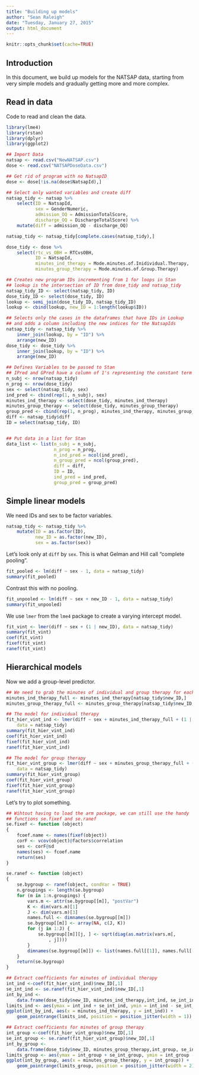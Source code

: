```yaml
---
title: "Building up models"
author: "Sean Raleigh"
date: "Tuesday, January 27, 2015"
output: html_document
---
```


```r
knitr::opts_chunk$set(cache=TRUE)
```

## Introduction

In this document, we build up models for the NATSAP data, starting from very simple models and gradually getting more and more complex.

## Read in data

Code to read and clean the data.

```r
library(lme4)
library(rstan)
library(dplyr)
library(ggplot2)

## Import Data
natsap <- read.csv("NewNATSAP.csv")
dose <- read.csv("NATSAPDoseData.csv")

## Get rid of program with no NatsapID
dose <- dose[!is.na(dose$NatsapId),]

## Select only wanted variables and create diff
natsap_tidy <- natsap %>%
    select(ID = NatsapId,
           sex = GenderNumeric, 
           admission_OQ = AdmissionTotalScore,
           discharge_OQ = DischargeTotalScore) %>%
    mutate(diff = admission_OQ - discharge_OQ)

natsap_tidy <- natsap_tidy[complete.cases(natsap_tidy),]

dose_tidy <- dose %>%
    select(rtc_vs_OBH = RTCvsOBH,
           ID = NatsapId,
           minutes_ind_therapy = Mode.minutes.of.Inidividual.Therapy,
           minutes_group_therapy = Mode.minutes.of.Group.Therapy)

## Creates new program IDs incrementing from 1 for loops in Stan
## lookup is the intersection of ID from dose_tidy and natsap_tidy
natsap_tidy_ID <- select(natsap_tidy, ID)
dose_tidy_ID <- select(dose_tidy, ID)
lookup <- semi_join(dose_tidy_ID, natsap_tidy_ID)
lookup <- cbind(lookup, new_ID = 1:length(lookup$ID))

## Selects only the cases in the dataframes that have IDs in Lookup
## and adds a column including the new indices for the NatsapIds
natsap_tidy <- natsap_tidy %>%
    inner_join(lookup, by = "ID") %>%
    arrange(new_ID)
dose_tidy <- dose_tidy %>%
    inner_join(lookup, by = "ID") %>%
    arrange(new_ID)

## Defines Variables to be passed to Stan
## IPred and GPred have a column of 1's representing the constant term
n_subj <- nrow(natsap_tidy)
n_prog <- nrow(dose_tidy)
sex <- select(natsap_tidy, sex)
ind_pred <- cbind(rep(1, n_subj), sex)
minutes_ind_therapy <- select(dose_tidy, minutes_ind_therapy)
minutes_group_therapy <- select(dose_tidy, minutes_group_therapy)
group_pred <- cbind(rep(1, n_prog), minutes_ind_therapy, minutes_group_therapy)
diff <- natsap_tidy$diff
ID = select(natsap_tidy, ID)


## Put data in a list for Stan
data_list <- list(n_subj = n_subj,
                  n_prog = n_prog,
                  n_ind_pred = ncol(ind_pred),
                  n_group_pred = ncol(group_pred),
                  diff = diff,
                  ID = ID,
                  ind_pred = ind_pred,
                  group_pred = group_pred)

```

## Simple linear models

We need IDs and sex to be factor variables.

```r
natsap_tidy <- natsap_tidy %>%
    mutate(ID = as.factor(ID),
           new_ID = as.factor(new_ID),
           sex = as.factor(sex))
```

Let's look only at `diff` by `sex`. This is what Gelman and Hill call "complete pooling".

```r
fit_pooled <- lm(diff ~ sex - 1, data = natsap_tidy)
summary(fit_pooled)
```

Contrast this with no pooling.

```r
fit_unpooled <- lm(diff ~ sex + new_ID - 1, data = natsap_tidy)
summary(fit_unpooled)
```

We use `lmer` from the `lme4` package to create a varying intercept model.

```r
fit_vint <- lmer(diff ~ sex + (1 | new_ID), data = natsap_tidy)
summary(fit_vint)
coef(fit_vint)
fixef(fit_vint)
ranef(fit_vint)
```

## Hierarchical models

Now we add a group-level predictor.
```r
## We need to grab the minutes of individual and group therapy for each individual
minutes_ind_therapy_full <- minutes_ind_therapy[natsap_tidy$new_ID,]
minutes_group_therapy_full <- minutes_group_therapy[natsap_tidy$new_ID,]

## The model for individual therapy
fit_hier_vint_ind <- lmer(diff ~ sex + minutes_ind_therapy_full + (1 | new_ID),
    data = natsap_tidy)
summary(fit_hier_vint_ind)
coef(fit_hier_vint_ind)
fixef(fit_hier_vint_ind)
ranef(fit_hier_vint_ind)

## The model for group therapy
fit_hier_vint_group <- lmer(diff ~ sex + minutes_group_therapy_full + (1 | new_ID),
    data = natsap_tidy)
summary(fit_hier_vint_group)
coef(fit_hier_vint_group)
fixef(fit_hier_vint_group)
ranef(fit_hier_vint_group)
```

Let's try to plot something.
```r
## Wihtout having to load the arm package, we can still use the handy
## functions se.fixef and se.ranef
se.fixef <- function (object) 
{
    fcoef.name <- names(fixef(object))
    corF <- vcov(object)@factors$correlation
    ses <- corF@sd
    names(ses) <- fcoef.name
    return(ses)
}

se.ranef <- function (object) 
{
    se.bygroup <- ranef(object, condVar = TRUE)
    n.groupings <- length(se.bygroup)
    for (m in 1:n.groupings) {
        vars.m <- attr(se.bygroup[[m]], "postVar")
        K <- dim(vars.m)[1]
        J <- dim(vars.m)[3]
        names.full <- dimnames(se.bygroup[[m]])
        se.bygroup[[m]] <- array(NA, c(J, K))
        for (j in 1:J) {
            se.bygroup[[m]][j, ] <- sqrt(diag(as.matrix(vars.m[, 
                , j])))
        }
        dimnames(se.bygroup[[m]]) <- list(names.full[[1]], names.full[[2]])
    }
    return(se.bygroup)
}

## Extract coefficients for minutes of individual therapy
int_ind <-coef(fit_hier_vint_ind)$new_ID[,1]
se_int_ind <- se.ranef(fit_hier_vint_ind)$new_ID[,1]
int_by_ind <- 
    data.frame(dose_tidy$new_ID, minutes_ind_therapy,int_ind, se_int_ind)
limits_ind <- aes(ymax = int_ind + se_int_ind, ymin = int_ind - se_int_ind)
ggplot(int_by_ind, aes(x = minutes_ind_therapy, y = int_ind)) +
    geom_pointrange(limits_ind, position = position_jitter(width = 1))

## Extract coefficients for minutes of group therapy
int_group <-coef(fit_hier_vint_group)$new_ID[,1]
se_int_group <- se.ranef(fit_hier_vint_group)$new_ID[,1]
int_by_group <- 
    data.frame(dose_tidy$new_ID, minutes_group_therapy,int_group, se_int_group)
limits_group <- aes(ymax = int_group + se_int_group, ymin = int_group - se_int_group)
ggplot(int_by_group, aes(x = minutes_group_therapy, y = int_group)) +
    geom_pointrange(limits_group, position = position_jitter(width = 2))
```